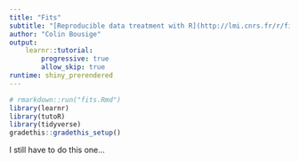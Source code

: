 ```yaml
---
title: "Fits"
subtitle: "[Reproducible data treatment with R](http://lmi.cnrs.fr/r/fitting.html)"
author: "Colin Bousige"
output: 
    learnr::tutorial:
        progressive: true
        allow_skip: true
runtime: shiny_prerendered
---
```


```r
# rmarkdown::run("fits.Rmd")
library(learnr)
library(tutoR)
library(tidyverse)
gradethis::gradethis_setup()
```

I still have to do this one...